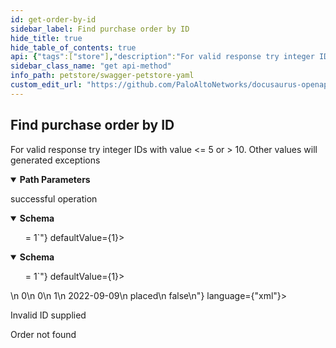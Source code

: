 ```yaml
---
id: get-order-by-id
sidebar_label: Find purchase order by ID
hide_title: true
hide_table_of_contents: true
api: {"tags":["store"],"description":"For valid response try integer IDs with value <= 5 or > 10. Other values will generated exceptions","operationId":"getOrderById","parameters":[{"name":"orderId","in":"path","description":"ID of pet that needs to be fetched","required":true,"schema":{"type":"integer","format":"int64","minimum":1,"maximum":5}}],"responses":{"200":{"description":"successful operation","content":{"application/json":{"schema":{"type":"object","properties":{"id":{"description":"Order ID","allOf":[{"type":"integer","format":"int64","readOnly":true}]},"petId":{"description":"Pet ID","allOf":[{"type":"integer","format":"int64","readOnly":true}]},"quantity":{"type":"integer","format":"int32","minimum":1,"default":1},"shipDate":{"description":"Estimated ship date","type":"string","format":"date-time"},"status":{"type":"string","description":"Order Status","enum":["placed","approved","delivered"]},"complete":{"description":"Indicates whenever order was completed or not","type":"boolean","default":false,"readOnly":true},"requestId":{"description":"Unique Request Id","type":"string","writeOnly":true}},"xml":{"name":"Order"}}},"application/xml":{"schema":{"type":"object","properties":{"id":{"description":"Order ID","allOf":[{"type":"integer","format":"int64","readOnly":true}]},"petId":{"description":"Pet ID","allOf":[{"type":"integer","format":"int64","readOnly":true}]},"quantity":{"type":"integer","format":"int32","minimum":1,"default":1},"shipDate":{"description":"Estimated ship date","type":"string","format":"date-time"},"status":{"type":"string","description":"Order Status","enum":["placed","approved","delivered"]},"complete":{"description":"Indicates whenever order was completed or not","type":"boolean","default":false,"readOnly":true},"requestId":{"description":"Unique Request Id","type":"string","writeOnly":true}},"xml":{"name":"Order"}}}}},"400":{"description":"Invalid ID supplied"},"404":{"description":"Order not found"}},"method":"get","path":"/store/order/{orderId}","servers":[{"url":"http://127.0.0.1:4010","description":"API Playground"},{"url":"https://petstore.swagger.io/v2","description":"Default server"},{"url":"https://petstore.swagger.io/sandbox","description":"Sandbox server"}],"securitySchemes":{"petstore_auth":{"description":"Get access to data while protecting your account credentials.\nOAuth2 is also a safer and more secure way to give you access.\n","type":"oauth2","flows":{"implicit":{"authorizationUrl":"http://petstore.swagger.io/api/oauth/dialog","scopes":{"write:pets":"modify pets in your account","read:pets":"read your pets"}}}},"api_key":{"description":"For this sample, you can use the api key `special-key` to test the authorization filters.\n","type":"apiKey","name":"api_key","in":"header"}},"info":{"description":"This is a sample server Petstore server.\nYou can find out more about Swagger at\n[http://swagger.io](http://swagger.io) or on [irc.freenode.net, #swagger](http://swagger.io/irc/).\nFor this sample, you can use the api key `special-key` to test the authorization filters.\n\n## Introduction\nThis API is documented in **OpenAPI format** and is based on\n[Petstore sample](http://petstore.swagger.io/) provided by [swagger.io](http://swagger.io) team.\nIt was **extended** to illustrate features of [generator-openapi-repo](https://github.com/Rebilly/generator-openapi-repo)\ntool and [ReDoc](https://github.com/Redocly/redoc) documentation. In addition to standard\nOpenAPI syntax we use a few [vendor extensions](https://github.com/Redocly/redoc/blob/master/docs/redoc-vendor-extensions.md).\n\n## OpenAPI Specification\nThis API is documented in **OpenAPI format** and is based on\n[Petstore sample](http://petstore.swagger.io/) provided by [swagger.io](http://swagger.io) team.\nIt was **extended** to illustrate features of [generator-openapi-repo](https://github.com/Rebilly/generator-openapi-repo)\ntool and [ReDoc](https://github.com/Redocly/redoc) documentation. In addition to standard\nOpenAPI syntax we use a few [vendor extensions](https://github.com/Redocly/redoc/blob/master/docs/redoc-vendor-extensions.md).\n\n## Cross-Origin Resource Sharing\nThis API features Cross-Origin Resource Sharing (CORS) implemented in compliance with  [W3C spec](https://www.w3.org/TR/cors/).\nAnd that allows cross-domain communication from the browser.\nAll responses have a wildcard same-origin which makes them completely public and accessible to everyone, including any code on any site.\n\n## Authentication\n\nPetstore offers two forms of authentication:\n  - API Key\n  - OAuth2\nOAuth2 - an open protocol to allow secure authorization in a simple\nand standard method from web, mobile and desktop applications.\n","version":"2.0.0","title":"Swagger Petstore YAML","termsOfService":"http://swagger.io/terms/","contact":{"name":"API Support","email":"apiteam@swagger.io","url":"https://github.com/Redocly/redoc"},"x-logo":{"url":"https://redocly.github.io/redoc/petstore-logo.png","altText":"Petstore logo"},"license":{"name":"Apache 2.0","url":"http://www.apache.org/licenses/LICENSE-2.0.html"}},"postman":{"name":"Find purchase order by ID","description":{"content":"For valid response try integer IDs with value <= 5 or > 10. Other values will generated exceptions","type":"text/plain"},"url":{"path":["store","order",":orderId"],"host":["{{baseUrl}}"],"query":[],"variable":[{"disabled":false,"description":{"content":"(Required) ID of pet that needs to be fetched","type":"text/plain"},"type":"any","value":"","key":"orderId"}]},"header":[{"key":"Accept","value":"application/json"}],"method":"GET"}}
sidebar_class_name: "get api-method"
info_path: petstore/swagger-petstore-yaml
custom_edit_url: "https://github.com/PaloAltoNetworks/docusaurus-openapi-docs/issues/new?labels=documentation&template=documentation_problem.md&title=[Documentation] Requesting changes to 'Find purchase order by ID' (get-order-by-id)"
---
```



## Find purchase order by ID



For valid response try integer IDs with value &lt;= 5 or &gt; 10. Other values will generated exceptions

<details style={{"marginBottom":"1rem"}} data-collapsed={false} open={true}><summary style={{}}><strong>Path Parameters</strong></summary><div><ul><ParamsItem className={"paramsItem"} param={{"name":"orderId","in":"path","description":"ID of pet that needs to be fetched","required":true,"schema":{"type":"integer","format":"int64","minimum":1,"maximum":5}}}></ParamsItem></ul></div></details><div><ApiTabs><TabItem label={"200"} value={"200"}><div>

successful operation

</div><div><MimeTabs groupId={"mime-type"}><TabItem label={"application/json"} value={"application/json"}><SchemaTabs groupId={"schema-tabs"}><TabItem label={"Schema"} value={"Schema"}><details style={{}} data-collapsed={false} open={true}><summary style={{"textAlign":"left"}}><strong>Schema</strong></summary><div style={{"textAlign":"left","marginLeft":"1rem"}}></div><ul style={{"marginLeft":"1rem"}}><SchemaItem collapsible={false} name={"id"} required={false} schemaDescription={undefined} schemaName={"object"} qualifierMessage={undefined} defaultValue={undefined}></SchemaItem><SchemaItem collapsible={false} name={"petId"} required={false} schemaDescription={undefined} schemaName={"object"} qualifierMessage={undefined} defaultValue={undefined}></SchemaItem><SchemaItem collapsible={false} name={"quantity"} required={false} schemaDescription={undefined} schemaName={"int32"} qualifierMessage={"**Possible values:** `>= 1`"} defaultValue={1}></SchemaItem><SchemaItem collapsible={false} name={"shipDate"} required={false} schemaDescription={"Estimated ship date"} schemaName={"date-time"} qualifierMessage={undefined} defaultValue={undefined}></SchemaItem><SchemaItem collapsible={false} name={"status"} required={false} schemaDescription={"Order Status"} schemaName={"string"} qualifierMessage={"**Possible values:** [`placed`, `approved`, `delivered`]"} defaultValue={undefined}></SchemaItem><SchemaItem collapsible={false} name={"complete"} required={false} schemaDescription={"Indicates whenever order was completed or not"} schemaName={"boolean"} qualifierMessage={undefined} defaultValue={false}></SchemaItem></ul></details></TabItem><TabItem label={"Example (from schema)"} value={"Example (from schema)"}><ResponseSamples responseExample={"{\n  \"id\": 0,\n  \"petId\": 0,\n  \"quantity\": 1,\n  \"shipDate\": \"2022-09-09\",\n  \"status\": \"placed\",\n  \"complete\": false\n}"} language={"json"}></ResponseSamples></TabItem></SchemaTabs></TabItem><TabItem label={"application/xml"} value={"application/xml"}><SchemaTabs groupId={"schema-tabs"}><TabItem label={"Schema"} value={"Schema"}><details style={{}} data-collapsed={false} open={true}><summary style={{"textAlign":"left"}}><strong>Schema</strong></summary><div style={{"textAlign":"left","marginLeft":"1rem"}}></div><ul style={{"marginLeft":"1rem"}}><SchemaItem collapsible={false} name={"id"} required={false} schemaDescription={undefined} schemaName={"object"} qualifierMessage={undefined} defaultValue={undefined}></SchemaItem><SchemaItem collapsible={false} name={"petId"} required={false} schemaDescription={undefined} schemaName={"object"} qualifierMessage={undefined} defaultValue={undefined}></SchemaItem><SchemaItem collapsible={false} name={"quantity"} required={false} schemaDescription={undefined} schemaName={"int32"} qualifierMessage={"**Possible values:** `>= 1`"} defaultValue={1}></SchemaItem><SchemaItem collapsible={false} name={"shipDate"} required={false} schemaDescription={"Estimated ship date"} schemaName={"date-time"} qualifierMessage={undefined} defaultValue={undefined}></SchemaItem><SchemaItem collapsible={false} name={"status"} required={false} schemaDescription={"Order Status"} schemaName={"string"} qualifierMessage={"**Possible values:** [`placed`, `approved`, `delivered`]"} defaultValue={undefined}></SchemaItem><SchemaItem collapsible={false} name={"complete"} required={false} schemaDescription={"Indicates whenever order was completed or not"} schemaName={"boolean"} qualifierMessage={undefined} defaultValue={false}></SchemaItem></ul></details></TabItem><TabItem label={"Example (from schema)"} value={"Example (from schema)"}><ResponseSamples responseExample={"<root>\n  <id>0</id>\n  <petId>0</petId>\n  <quantity>1</quantity>\n  <shipDate>2022-09-09</shipDate>\n  <status>placed</status>\n  <complete>false</complete>\n</root>"} language={"xml"}></ResponseSamples></TabItem></SchemaTabs></TabItem></MimeTabs></div></TabItem><TabItem label={"400"} value={"400"}><div>

Invalid ID supplied

</div><div></div></TabItem><TabItem label={"404"} value={"404"}><div>

Order not found

</div><div></div></TabItem></ApiTabs></div>